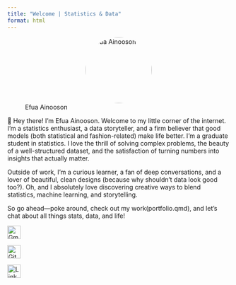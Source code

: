 ```yaml
---
title: "Welcome | Statistics & Data"
format: html
---
```



![Efua Ainooson](profile.jpg){width=150px style="border-radius: 50%; display: block; margin-left: auto; margin-right: auto;"}


🌸 Hey there! I'm Efua Ainooson.
Welcome to my little corner of the internet.
I’m a statistics enthusiast, a data storyteller, and a firm believer that good models (both statistical and fashion-related) make life better.
I’m a graduate student in statistics. I love the thrill of solving complex problems, the beauty of a well-structured dataset, and the satisfaction of turning numbers into insights that actually matter.

Outside of work, I’m a curious learner, a fan of deep conversations, and a lover of beautiful, clean designs (because why shouldn’t data look good too?). Oh, and I absolutely love discovering creative ways to blend statistics, machine learning, and storytelling.

So go ahead—poke around, check out my work(portfolio.qmd), and let’s chat about all things stats, data, and life!


[![Gmail](https://raw.githubusercontent.com/FortAwesome/Font-Awesome/master/svgs/brands/google.svg){width=30px}](mailto:your.maameefuaainooson@gmail.com)

[![GitHub](https://raw.githubusercontent.com/FortAwesome/Font-Awesome/master/svgs/brands/github.svg){width=30px}](https://github.com/Efua-Ainooson)  

[![LinkedIn](https://raw.githubusercontent.com/FortAwesome/Font-Awesome/master/svgs/brands/linkedin.svg){width=30px}](https://www.linkedin.com/in/efua-ainooson-8257a3167/)  

